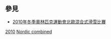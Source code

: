 
==參見==
* [[2010年冬季奧林匹克運動會北歐混合式滑雪比賽|2010年冬季奧林匹克運動會北歐混合式滑雪比賽]]

[[Category:各年冬季奧林匹克運動會北歐混合式滑雪運動員|2010]]
[[Category:2010年冬季奧林匹克運動會運動員|Nordic combined]]
